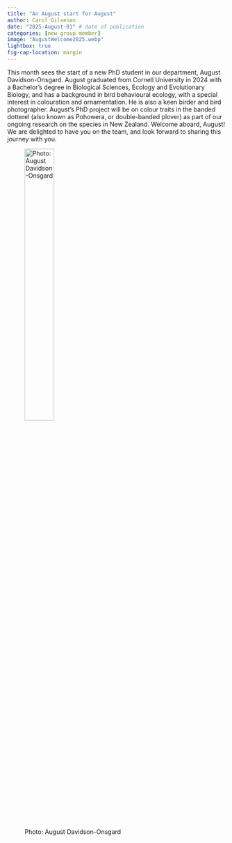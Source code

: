 ```yaml
---
title: "An August start for August" 
author: Carol Gilsenan
date: "2025-August-01" # date of publication
categories: [new group member]
image: "AugustWelcome2025.webp"
lightbox: true
fig-cap-location: margin
---
```


This month sees the start of a new PhD student in our department, August Davidson-Onsgard. August graduated from Cornell University in 2024 with a Bachelor’s degree in Biological Sciences, Ecology and Evolutionary Biology, and has a background in bird behavioural ecology, with a special interest in colouration and ornamentation. He is also a keen birder and bird photographer. August’s PhD project will be on colour traits in the banded dotterel (also known as Pohowera, or double-banded plover) as part of our ongoing research on the species in New Zealand. Welcome aboard, August! We are delighted to have you on the team, and look forward to sharing this journey with you.


![Photo: August Davidson-Onsgard](AugustWelcome2025.webp){width=40%}
